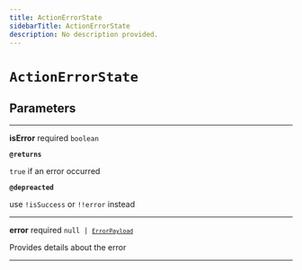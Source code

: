 ```yaml
---
title: ActionErrorState
sidebarTitle: ActionErrorState
description: No description provided.
---
```


# `ActionErrorState`

## Parameters

---

**<span className="parameter-name">isError</span>** <span className="optional-status">required</span> <code>boolean</code>

**`@returns`**

`true` if an error occurred

**`@depreacted`**

use `!isSuccess` or `!!error` instead

---

**<span className="parameter-name">error</span>** <span className="optional-status">required</span> <code>null &#124; [`ErrorPayload`](/reference/javascript/nhost-js/types/error-payload)</code>

Provides details about the error

---
